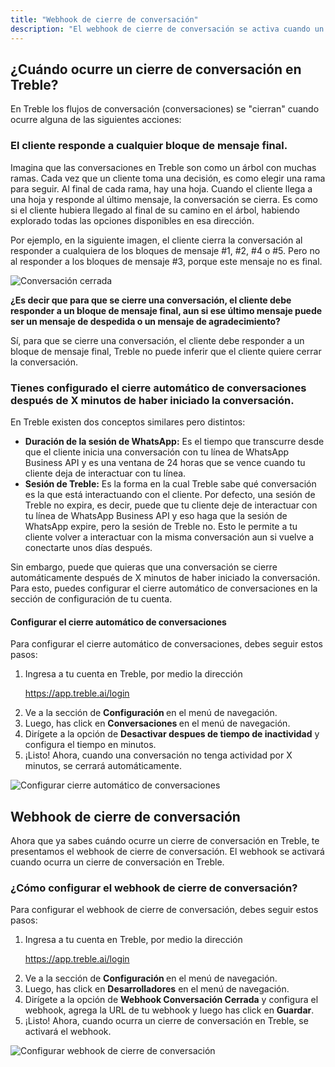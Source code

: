 ```yaml
---
title: "Webhook de cierre de conversación"
description: "El webhook de cierre de conversación se activa cuando un cliente cierra una conversación. Aprende a configurarlos en este artículo."
---
```


## ¿Cuándo ocurre un cierre de conversación en Treble?

En Treble los flujos de conversación (conversaciones) se "cierran" cuando ocurre alguna de las siguientes acciones:

### El cliente responde a cualquier bloque de mensaje final.

Imagina que las conversaciones en Treble son como un árbol con muchas ramas. Cada vez que un cliente toma una decisión, es como elegir una rama para seguir. Al final de cada rama, hay una hoja. Cuando el cliente llega a una hoja y responde al último mensaje, la conversación se cierra. Es como si el cliente hubiera llegado al final de su camino en el árbol, habiendo explorado todas las opciones disponibles en esa dirección.

Por ejemplo, en la siguiente imagen, el cliente cierra la conversación al responder a cualquiera de los bloques de mensaje #1, #2, #4 o #5. Pero no al responder a los bloques de mensaje #3, porque este mensaje no es final.

<img src="/images/webhook-closed-1.png" alt="Conversación cerrada" />

**¿Es decir que para que se cierre una conversación, el cliente debe responder a un bloque de mensaje final, aun si ese último mensaje puede ser un mensaje de despedida o un mensaje de agradecimiento?**

Sí, para que se cierre una conversación, el cliente debe responder a un bloque de mensaje final, Treble no puede inferir que el cliente quiere cerrar la conversación.

### Tienes configurado el cierre automático de conversaciones después de X minutos de haber iniciado la conversación.

En Treble existen dos conceptos similares pero distintos:

- **Duración de la sesión de WhatsApp:** Es el tiempo que transcurre desde que el cliente inicia una conversación con tu línea de WhatsApp Business API y es una ventana de 24 horas que se vence cuando tu cliente deja de interactuar con tu línea.
- **Sesión de Treble:** Es la forma en la cual Treble sabe qué conversación es la que está interactuando con el cliente. Por defecto, una sesión de Treble no expira, es decir, puede que tu cliente deje de interactuar con tu línea de WhatsApp Business API y eso haga que la sesión de WhatsApp expire, pero la sesión de Treble no. Esto le permite a tu cliente volver a interactuar con la misma conversación aun si vuelve a conectarte unos días después.

Sin embargo, puede que quieras que una conversación se cierre automáticamente después de X minutos de haber iniciado la conversación. Para esto, puedes configurar el cierre automático de conversaciones en la sección de configuración de tu cuenta.

#### Configurar el cierre automático de conversaciones

Para configurar el cierre automático de conversaciones, debes seguir estos pasos:

1. Ingresa a tu cuenta en Treble, por medio la dirección <a class="article-link" href="https://app.treble.ai/login" target="_blank"><p>https://app.treble.ai/login</p><Icon icon="arrow-up-right-from-square" iconType="solid" /></a>
2. Ve a la sección de **Configuración <Icon icon="gear" iconType="solid" />** en el menú de navegación.
3. Luego, has click en **Conversaciones <Icon icon="message" iconType="solid" />** en el menú de navegación.
4. Dirígete a la opción de **Desactivar despues de tiempo de inactividad** y configura el tiempo en minutos.
5. ¡Listo! Ahora, cuando una conversación no tenga actividad por X minutos, se cerrará automáticamente.

<img src="/images/webhook-closed-2.gif" alt="Configurar cierre automático de conversaciones" />

## Webhook de cierre de conversación

Ahora que ya sabes cuándo ocurre un cierre de conversación en Treble, te presentamos el webhook de cierre de conversación. El webhook se activará cuando ocurra un cierre de conversación en Treble.

### ¿Cómo configurar el webhook de cierre de conversación?

Para configurar el webhook de cierre de conversación, debes seguir estos pasos:

1. Ingresa a tu cuenta en Treble, por medio la dirección <a class="article-link" href="https://app.treble.ai/login" target="_blank"><p>https://app.treble.ai/login</p><Icon icon="arrow-up-right-from-square" iconType="solid" /></a>
2. Ve a la sección de **Configuración <Icon icon="gear" iconType="solid" />** en el menú de navegación.
3. Luego, has click en **Desarrolladores** en el menú de navegación.
4. Dirígete a la opción de **Webhook Conversación Cerrada** y configura el webhook, agrega la URL de tu webhook y luego has click en **Guardar**.
5. ¡Listo! Ahora, cuando ocurra un cierre de conversación en Treble, se activará el webhook.

<img src="/images/webhook-closed-3.gif" alt="Configurar webhook de cierre de conversación" />
